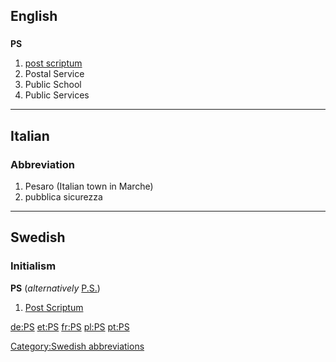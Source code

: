 ==English==
==={{initialism}}===
'''PS'''

#[[post scriptum]]
#Postal Service
#Public School
#Public Services

----

==Italian==
===Abbreviation===

# Pesaro (Italian town in Marche)
# pubblica sicurezza
----
==Swedish==
===Initialism===
'''PS''' (''alternatively'' [[P.S.]])

#[[Post Scriptum]]

[[Category:Swedish abbreviations]]

[[de:PS]]
[[et:PS]]
[[fr:PS]]
[[pl:PS]]
[[pt:PS]]